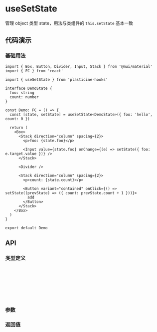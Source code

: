 


<Meta of={UseSetStateStories} />

# useSetState

管理 object 类型 state，用法与类组件的 `this.setState` 基本一致

## 代码演示

### 基础用法

<Canvas of={UseSetStateStories.Default} />

```tsx
import { Box, Button, Divider, Input, Stack } from '@mui/material'
import { FC } from 'react'

import { useSetState } from 'plasticine-hooks'

interface DemoState {
  foo: string
  count: number
}

const Demo: FC = () => {
  const [state, setState] = useSetState<DemoState>({ foo: 'hello', count: 0 })

  return (
    <Box>
      <Stack direction="column" spacing={2}>
        <p>foo: {state.foo}</p>

        <Input value={state.foo} onChange={(e) => setState({ foo: e.target.value })} />
      </Stack>

      <Divider />

      <Stack direction="column" spacing={2}>
        <p>count: {state.count}</p>

        <Button variant="contained" onClick={() => setState((prevState) => ({ count: prevState.count + 1 }))}>
          add
        </Button>
      </Stack>
    </Box>
  )
}

export default Demo
```

## API

### 类型定义

```ts
useSetState<State extends Record<PropertyKey, any>>(initialState: State): [State, SetStateWithMergeFn<State>]

type SetStateWithMergeFn<State extends Record<PropertyKey, any>> = (
  nextStateOrUpdateFn: Partial<State> | SetStateUpdateFn<State>,
) => void

type SetStateUpdateFn<State extends Record<PropertyKey, any>> = (prevState: State) => Partial<State>
```

### 参数

<ApiTable rows={apiParamsMeta} />

### 返回值

<ApiTable rows={apiResultMeta} />
